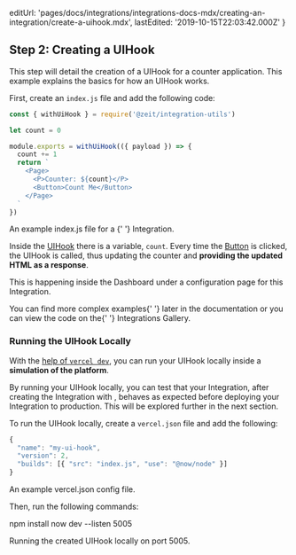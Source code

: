 
  editUrl:
    'pages/docs/integrations/integrations-docs-mdx/creating-an-integration/create-a-uihook.mdx',
  lastEdited: '2019-10-15T22:03:42.000Z'
}

## Step 2: Creating a UIHook

This step will detail the creation of a UIHook for a counter application. This example explains the basics for how an UIHook works.

First, create an `index.js` file and add the following code:

```js
const { withUiHook } = require('@zeit/integration-utils')

let count = 0

module.exports = withUiHook(({ payload }) => {
  count += 1
  return `
    <Page>
      <P>Counter: ${count}</P>
      <Button>Count Me</Button>
    </Page>
  `
})
```

<Caption>
  An example <InlineCode>index.js</InlineCode> file for a <OrgName />{' '}
  Integration.
</Caption>

Inside the [UIHook](/docs/integrations#understanding-uihooks) there is a variable, `count`. Every time the [Button](#component-catalog/action-components/button) is clicked, the UIHook is called, thus updating the counter and **providing the updated HTML as a response**.

This is happening inside the <OrgName /> Dashboard under a configuration page for this Integration.

<Note>
  You can find more complex examples{' '}
  <Link href="/docs/integrations#examples/">later in the documentation</Link> or
  you can view the code on the{' '}
  <Link href="https://github.com/zeit/integrations">Integrations Gallery</Link>.
</Note>

### Running the UIHook Locally

With the [help of `vercel dev`](/docs/v2/development/basics), you can run your UIHook locally inside a **simulation of the <ProductName /> platform**.

By running your UIHook locally, you can test that your Integration, after creating the Integration with <OrgName />, behaves as expected before deploying your Integration to production. This will be explored further in the next section.

To run the UIHook locally, create a `vercel.json` file and add the following:

```js
{
  "name": "my-ui-hook",
  "version": 2,
  "builds": [{ "src": "index.js", "use": "@now/node" }]
}
```

<Caption>
  An example <InlineCode>vercel.json</InlineCode> config file.
</Caption>

Then, run the following commands:

<TerminalInput>npm install</TerminalInput>
<TerminalInput>now dev --listen 5005</TerminalInput>
<Caption>Running the created UIHook locally on port 5005.</Caption>
